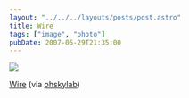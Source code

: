 ```yaml
---
layout: "../../../layouts/posts/post.astro"
title: Wire
tags: ["image", "photo"]
pubDate: 2007-05-29T21:35:00
---
```


![](/images/notes/wire.jpg)

[Wire](https://www.flickr.com/photos/ohskylab/511298243/) (via [ohskylab](http://flickr.com/photos/ohskylab))
